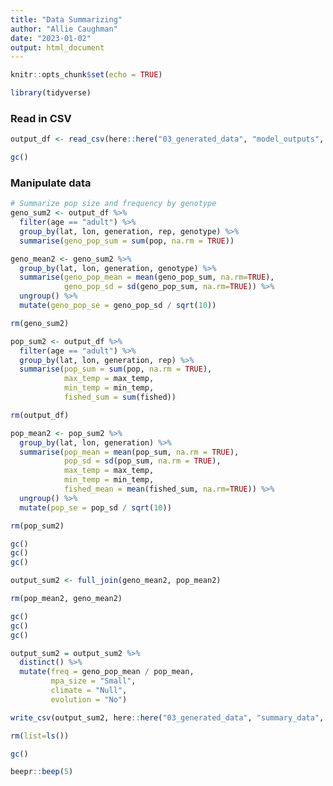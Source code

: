 ```yaml
---
title: "Data Summarizing"
author: "Allie Caughman"
date: "2023-01-02"
output: html_document
---
```


```r
knitr::opts_chunk$set(echo = TRUE)

library(tidyverse)
```

### Read in CSV

```r
output_df <- read_csv(here::here("03_generated_data", "model_outputs", "model38_3.csv"))

gc()
```

### Manipulate data

```r
# Summarize pop size and frequency by genotype
geno_sum2 <- output_df %>%
  filter(age == "adult") %>% 
  group_by(lat, lon, generation, rep, genotype) %>%
  summarise(geno_pop_sum = sum(pop, na.rm = TRUE))

geno_mean2 <- geno_sum2 %>% 
  group_by(lat, lon, generation, genotype) %>%
  summarise(geno_pop_mean = mean(geno_pop_sum, na.rm=TRUE),
            geno_pop_sd = sd(geno_pop_sum, na.rm=TRUE)) %>% 
  ungroup() %>% 
  mutate(geno_pop_se = geno_pop_sd / sqrt(10))

rm(geno_sum2)

pop_sum2 <- output_df %>%
  filter(age == "adult") %>% 
  group_by(lat, lon, generation, rep) %>%
  summarise(pop_sum = sum(pop, na.rm = TRUE), 
            max_temp = max_temp, 
            min_temp = min_temp,
            fished_sum = sum(fished))

rm(output_df)

pop_mean2 <- pop_sum2 %>%
  group_by(lat, lon, generation) %>%
  summarise(pop_mean = mean(pop_sum, na.rm = TRUE), 
            pop_sd = sd(pop_sum, na.rm = TRUE),
            max_temp = max_temp, 
            min_temp = min_temp,
            fished_mean = mean(fished_sum, na.rm=TRUE)) %>% 
  ungroup() %>% 
  mutate(pop_se = pop_sd / sqrt(10))

rm(pop_sum2)

gc()
gc()
gc()

output_sum2 <- full_join(geno_mean2, pop_mean2)

rm(pop_mean2, geno_mean2)

gc()
gc()
gc()

output_sum2 = output_sum2 %>%
  distinct() %>% 
  mutate(freq = geno_pop_mean / pop_mean,
         mpa_size = "Small",
         climate = "Null",
         evolution = "No")

write_csv(output_sum2, here::here("03_generated_data", "summary_data", "summary_m31.csv"))

rm(list=ls())

gc()

beepr::beep(5)
```

